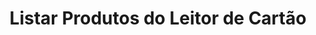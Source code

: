 ---
title: 'Listar Produtos do Leitor de Cartão'
openapi: 'GET /sales/card-readers-products/{cardReaderId}'
---